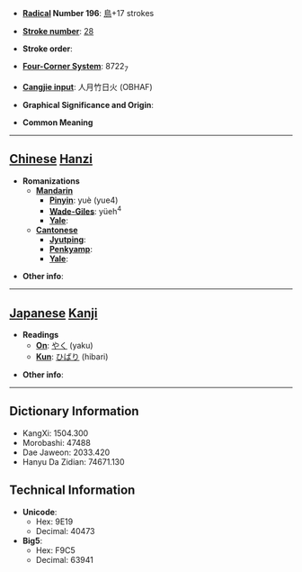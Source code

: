 * '''[[Wiktionary:Chinese radical index| Radical]] Number 196''': [[Wiktionary:Chinese radical index 鳥|鳥]]+17 strokes

* '''[[Wiktionary:Chinese total strokes index|Stroke number]]''': [[Wiktionary:Chinese total strokes index 28|28]]

* '''Stroke order''': 

* '''[[Wiktionary:Chinese four corner index|Four-Corner System]]''': 8722<sub>7</sub>

* '''[[Wiktionary:Chinese Cangjie index|Cangjie input]]''': 人月竹日火 (OBHAF)

* '''Graphical Significance and Origin''': 

* '''Common Meaning'''

----

== [[Chinese]] [[Hanzi]] ==

* '''Romanizations'''
** '''[[Mandarin]]'''
*** '''[[Pinyin]]''': yuè (yue4)
*** '''[[Wade-Giles]]''': yüeh<sup>4</sup>
*** '''[[Yale]]''': 
** '''[[Cantonese]]'''
*** '''[[Jyutping]]''':
*** '''[[Penkyamp]]''': 
*** '''[[Yale]]''': 

* '''Other info''': 

----

== [[Japanese]] [[Kanji]] ==

* '''Readings'''
** '''[[On]]''': [[やく]] (yaku)
** '''[[Kun]]''': [[ひばり]] (hibari)

* '''Other info''':  

----

== Dictionary Information ==

* KangXi: 1504.300
* Morobashi: 47488
* Dae Jaweon: 2033.420
* Hanyu Da Zidian: 74671.130

== Technical Information ==

* '''Unicode''':
** Hex: 9E19
** Decimal: 40473
* '''Big5''':
** Hex: F9C5
** Decimal: 63941